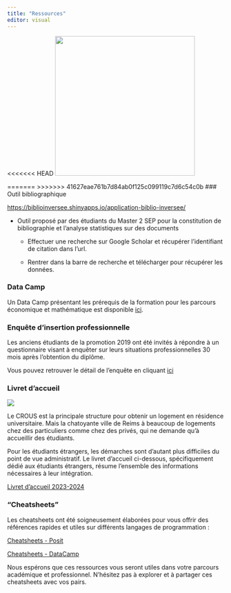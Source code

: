 ```yaml
---
title: "Ressources"
editor: visual
---
```


<<<<<<< HEAD
![](Images/ressources.png){fig-align="center" width="324"}

=======
>>>>>>> 41627eae761b7d84ab0f125c099119c7d6c54c0b
### Outil bibliographique

<https://biblioinversee.shinyapps.io/application-biblio-inversee/>

-   Outil proposé par des étudiants du Master 2 SEP pour la constitution de bibliographie et l'analyse statistiques sur des documents

    -   Effectuer une recherche sur Google Scholar et récupérer l'identifiant de citation dans l'url.

    -   Rentrer dans la barre de recherche et télécharger pour récupérer les données.

### Data Camp

Un Data Camp présentant les prérequis de la formation pour les parcours économique et mathématique est disponible [ici](https://datacamp.quarto.pub/datacamp/).

### Enquête d'insertion professionnelle

Les anciens étudiants de la promotion 2019 ont été invités à répondre à un questionnaire visant à enquêter sur leurs situations professionnelles 30 mois après l'obtention du diplôme.

Vous pouvez retrouver le détail de l'enquête en cliquant [ici](enquetes.pdf)

### Livret d'accueil

![](images/FR_welcome-03.jpg){fig-align="center"}

Le CROUS est la principale structure pour obtenir un logement en résidence universitaire. Mais la chatoyante ville de Reims à beaucoup de logements chez des particuliers comme chez des privés, qui ne demande qu'à accueillir des étudiants.

Pour les étudiants étrangers, les démarches sont d'autant plus difficiles du point de vue administratif. Le livret d'accueil ci-dessous, spécifiquement dédié aux étudiants étrangers, résume l'ensemble des informations nécessaires à leur intégration.

[Livret d'accueil 2023-2024](https://livret-accueil.quarto.pub/livretaccueil/)

### **"Cheatsheets"**

Les cheatsheets ont été soigneusement élaborées pour vous offrir des références rapides et utiles sur différents langages de programmation :

[Cheatsheets - Posit](https://posit.co/resources/cheatsheets/?type=posit-cheatsheets/)

[Cheatsheets - DataCamp](https://www.datacamp.com/resources/cheatsheets)

Nous espérons que ces ressources vous seront utiles dans votre parcours académique et professionnel. N'hésitez pas à explorer et à partager ces cheatsheets avec vos pairs.
